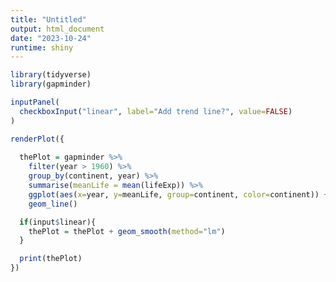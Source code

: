 ```yaml
---
title: "Untitled"
output: html_document
date: "2023-10-24"
runtime: shiny
---
```


```r
library(tidyverse)
library(gapminder)

inputPanel(
  checkboxInput("linear", label="Add trend line?", value=FALSE)
)

renderPlot({
  
  thePlot = gapminder %>%
    filter(year > 1960) %>%
    group_by(continent, year) %>%
    summarise(meanLife = mean(lifeExp)) %>%
    ggplot(aes(x=year, y=meanLife, group=continent, color=continent)) +
    geom_line()

  if(input$linear){
    thePlot = thePlot + geom_smooth(method="lm")
  }

  print(thePlot)
})
```




